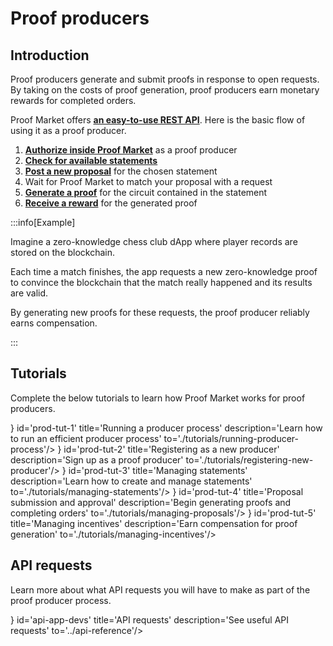 
# Proof producers

## Introduction

Proof producers generate and submit proofs in response to open requests. By taking on the costs of proof generation, proof producers earn monetary rewards for completed orders.

Proof Market offers [**an easy-to-use REST API**](../api-reference). Here is the basic flow of using it as a proof producer.

1. [**Authorize inside Proof Market**](./tutorials/registering-new-producer) as a proof producer
2. [**Check for available statements**](./tutorials/managing-proposals)
3. [**Post a new proposal**](./tutorials/managing-proposals) for the chosen statement
4. Wait for Proof Market to match your proposal with a request
5. [**Generate a proof**](../../zkllvm/getting-started/verifying-a-circuit) for the circuit contained in the statement
6. [**Receive a reward**](./tutorials/managing-incentives) for the generated proof


:::info[Example]

Imagine a zero-knowledge chess club dApp where player records are stored on the blockchain.

Each time a match finishes, the app requests a new zero-knowledge proof to convince the blockchain that the match really happened and its results are valid.

By generating new proofs for these requests, the proof producer reliably earns compensation.

:::

## Tutorials

Complete the below tutorials to learn how Proof Market works for proof producers.

<CardSection>
    <Card icon={<img src={Process}/>} id='prod-tut-1' title='Running a producer process' description='Learn how to run an efficient producer process' to='./tutorials/running-producer-process'/>
    <Card icon={<img src={Registration}/>} id='prod-tut-2' title='Registering as a new producer' description='Sign up as a proof producer' to='./tutorials/registering-new-producer'/>
    <Card icon={<img src={Statements}/>} id='prod-tut-3' title='Managing statements' description='Learn how to create and manage statements' to='./tutorials/managing-statements'/>
    <Card icon={<img src={Proposal}/>} id='prod-tut-4' title='Proposal submission and approval' description='Begin generating proofs and completing orders' to='./tutorials/managing-proposals'/>
    <Card icon={<img src={Rewards}/>} id='prod-tut-5' title='Managing incentives' description='Earn compensation for proof generation' to='./tutorials/managing-incentives'/>
</CardSection>

## API requests

Learn more about what API requests you will have to make as part of the proof producer process.

<CardSection>
    <Card icon={<img src={API}/>} id='api-app-devs' title='API requests' description='See useful API requests' to='../api-reference'/>
</CardSection>
